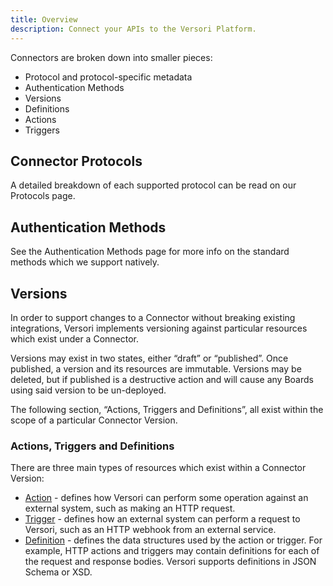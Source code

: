 ```yaml
---
title: Overview
description: Connect your APIs to the Versori Platform.
---
```



<ConnectorsOverview />

Connectors are broken down into smaller pieces:

- Protocol and protocol-specific metadata
- Authentication Methods
- Versions
- Definitions
- Actions
- Triggers

## Connector Protocols

<ProtocolOverview />

A detailed breakdown of each supported protocol can be read on our Protocols page.

## Authentication Methods

<AuthenticationMethodsOverview />

See the Authentication Methods page for more info on the standard methods which we support natively.

## Versions

In order to support changes to a Connector without breaking existing integrations, Versori implements versioning against
particular resources which exist under a Connector.

Versions may exist in two states, either “draft” or “published”. Once published, a version and its resources are
immutable. Versions may be deleted, but if published is a destructive action and will cause any Boards using said
version to be un-deployed.

The following section, “Actions, Triggers and Definitions”, all exist within the scope of a particular Connector
Version.

### Actions, Triggers and Definitions

There are three main types of resources which exist within a Connector Version:

- [Action](./connectors/actions) - defines how Versori can perform some operation against an external system, such as
  making an HTTP request.
- [Trigger](./connectors/triggers) - defines how an external system can perform a request to Versori, such as an HTTP
  webhook from an external service.
- [Definition](./connectors/definitions) - defines the data structures used by the action or trigger. For example, HTTP
  actions and triggers may contain definitions for each of the request and response bodies. Versori supports definitions
  in JSON Schema or XSD.
